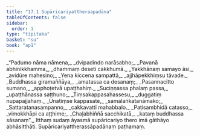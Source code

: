```yaml
---
title: "17.1 Supāricariyattheraapadāna"
tableOfContents: false
sidebar:
  order: 1
type: "tipitaka"
basket: "su"
book: "ap1"
---
```



<DynamicBreadcrumb />

<Division number="1" book="ap1" bookNo="20" page="201">

<Paragraph number="2433" type="verses" book="ap1">
_“Padumo nāma nāmena,_  
_dvipadindo narāsabho;_  
_Pavanā abhinikkhamma,_  
_dhammaṃ deseti cakkhumā._  

</Paragraph>

</Division>
<Division number="2" book="ap1" bookNo="20" page="201">

<Paragraph number="2434" type="verses" book="ap1">
_Yakkhānaṃ samayo āsi,_  
_avidūre mahesino;_  
_Yena kiccena sampattā,_  
_ajjhāpekkhiṃsu tāvade._  

</Paragraph>

</Division>
<Division number="3" book="ap1" bookNo="20" page="201">

<Paragraph number="2435" type="verses" book="ap1">
_Buddhassa giramaññāya,_  
_amatassa ca desanaṃ;_  
_Pasannacitto sumano,_  
_apphoṭetvā upaṭṭhahiṃ._  

</Paragraph>

</Division>
<Division number="4" book="ap1" bookNo="20" page="201">

<Paragraph number="2436" type="verses" book="ap1">
_Suciṇṇassa phalaṃ passa,_  
_upaṭṭhānassa satthuno;_  
_Tiṃsakappasahassesu,_  
_duggatiṃ nupapajjahaṃ._  

</Paragraph>

</Division>
<Division number="5" book="ap1" bookNo="20" page="201">

<Paragraph number="2437" type="verses" book="ap1">
_Ūnatiṃse kappasate,_  
_samalaṅkatanāmako;_  
_Sattaratanasampanno,_  
_cakkavattī mahabbalo._  

</Paragraph>

</Division>
<Division number="6" book="ap1" bookNo="20" page="201">

<Paragraph number="2438" type="verses" book="ap1">
_Paṭisambhidā catasso,_  
_vimokkhāpi ca aṭṭhime;_  
_Chaḷabhiññā sacchikatā,_  
_kataṃ buddhassa sāsanaṃ”._  

</Paragraph>

<Paragraph number="2439" book="ap1">
Itthaṃ sudaṃ āyasmā supāricariyo thero imā gāthāyo abhāsitthāti.

</Paragraph>
</Division>

<Paragraph number="2440" type="center" book="ap1">
Supāricariyattherassāpadānaṃ paṭhamaṃ.
</Paragraph>